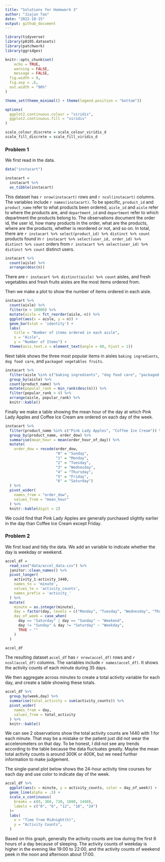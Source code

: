 ```yaml
---
title: "Solutions for Homework 3"
author: "Jiajun Tao"
date: "2022-10-15"
output: github_document
---
```


```r
library(tidyverse)
library(p8105.datasets)
library(patchwork)
library(ggridges)

knitr::opts_chunk$set(
	echo = TRUE,
	warning = FALSE,
	message = FALSE,
  fig.width = 8,
  fig.asp = .6,
  out.width = "90%"
)

theme_set(theme_minimal() + theme(legend.position = "bottom"))

options(
  ggplot2.continuous.colour = "viridis",
  ggplot2.continuous.fill = "viridis"
)

scale_colour_discrete = scale_colour_viridis_d
scale_fill_discrete = scale_fill_viridis_d
```


### Problem 1

We first read in the data.

```r
data("instacart")

instacart = 
  instacart %>% 
  as_tibble(instacart)
```

This dataset has `r nrow(instacart)` rows and `r ncol(instacart)` columns. The variables include `r names(instacart)`. To be specific, `product_id` and `product_name` refer to what products been ordered, `aisle_id` and `aisle` refer to where the products are, and `department_id` and `department` refer to which department the products belong to. The observations document the order id, the user id, how many products in the order, what are the products, where are the products, whether is reordered or not, and so on. In total, there are `r instacart %>% select(product_id) %>% distinct %>% count` products found in `r instacart %>% select(user_id, order_id) %>% distinct %>% count` orders from `r instacart %>% select(user_id) %>% distinct %>% count` distinct users.

```r
instacart %>% 
  count(aisle) %>% 
  arrange(desc(n))
```

There are `r instacart %>% distinct(aisle) %>% count` aisles, and fresh vegetables and fresh fruits aisles are the most items ordered from.

Then we make a plot to show the number of items ordered in each aisle.

```r
instacart %>% 
  count(aisle) %>% 
  filter(n > 10000) %>% 
  mutate(aisle = fct_reorder(aisle,-n)) %>% 
  ggplot(aes(x = aisle, y = n)) +
  geom_bar(stat = 'identity') +
  labs(
    title = "Number of items ordered in each aisle",
    x = "Aisle",
    y = "Number of Items") +
  theme(axis.text.x = element_text(angle = 60, hjust = 1))
```

Next table shows the three most popular items in aisles `baking ingredients`, `dog food care`, and `packaged vegetables fruits`.

```r
instacart %>% 
  filter(aisle %in% c("baking ingredients", "dog food care", "packaged vegetables fruits")) %>% 
  group_by(aisle) %>% 
  count(product_name) %>% 
  mutate(popular_rank = min_rank(desc(n))) %>%
  filter(popular_rank < 4) %>% 
  arrange(aisle, popular_rank) %>% 
  knitr::kable()
```

Finally we make a table showing the mean hour of the day at which Pink Lady Apples and Coffee Ice Cream are ordered on each day of the week.

```r
instacart %>% 
  filter(product_name %in% c("Pink Lady Apples", "Coffee Ice Cream")) %>% 
  group_by(product_name, order_dow) %>% 
  summarise(mean_hour = mean(order_hour_of_day)) %>% 
  mutate(
    order_dow = recode(order_dow,
                       "0" = "Sunday",
                       "1" = "Monday",
                       "2" = "Tuesday",
                       "3" = "Wednesday",
                       "4" = "Thursday",
                       "5" = "Friday",
                       "6" = "Saturday")
  ) %>% 
  pivot_wider(
    names_from = "order_dow",
    values_from = "mean_hour"
  ) %>% 
  knitr::kable(digit = 2)
```

We could find that Pink Lady Apples are generally purchased slightly earlier in the day than Coffee Ice Cream except Friday.


### Problem 2

We first load and tidy the data. We add an variable to indicate whether the day is weekday or weekend.

```r
accel_df = 
  read_csv("data/accel_data.csv") %>% 
  janitor::clean_names() %>% 
  pivot_longer(
    activity_1:activity_1440,
    names_to = 'minute',
    values_to = 'activity_counts',
    names_prefix = 'activity_'
  ) %>% 
  mutate(
    minute = as.integer(minute),
    day = factor(day, levels = c("Monday", "Tuesday", "Wednesday", "Thursday", "Friday", "Saturday", "Sunday")),
    day_of_week = case_when(
      day == "Saturday" | day == "Sunday" ~ "Weekend",
      day != "Sunday" & day != "Saturday" ~ "Weekday",
      TRUE ~ ""
    )
  )

accel_df
```

The resulting dataset `accel_df` has `r nrow(accel_df)` rows and `r ncol(accel_df)` columns. The variables include `r names(accel_df)`. It shows the activity counts of each minute during 35 days.

We then aggregate across minutes to create a total activity variable for each day, and create a table showing these totals. 
```r
accel_df %>% 
  group_by(week,day) %>% 
  summarise(total_activity = sum(activity_counts)) %>% 
  pivot_wider(
    names_from = day,
    values_from = total_activity
  ) %>% 
  knitr::kable()
```

We can see 2 observations show the total activity counts are 1440 with 1 for each minute. That may be a mistake or the patient just did not wear the accelerometers on that day. To be honest, I did not see any trends according to the table because the data fluctuates greatly. Maybe the mean total activity counts is around 300K or 400K, but we need further information to make judgement.

The single-panel plot below shows the 24-hour activity time courses for each day and use color to indicate day of the week.

```r
accel_df %>% 
  ggplot(aes(x = minute, y = activity_counts, color = day_of_week)) +
  geom_line(alpha = .5) +
  scale_x_continuous(
    breaks = c(0, 360, 720, 1080, 1440),
    labels = c("0", "6", "12", "18", "24")
  )+
  labs(
    x = "Time from Midnight(h)",
    y = "Activity Counts",
  ) 
```

Based on this graph, generally the activity counts are low during the first 6 hours of a day because of sleeping. The activity counts of weekday is higher in the evening like 19:00 to 22:00, and the activity counts of weekend peek in the noon and afternoon about 17:00.